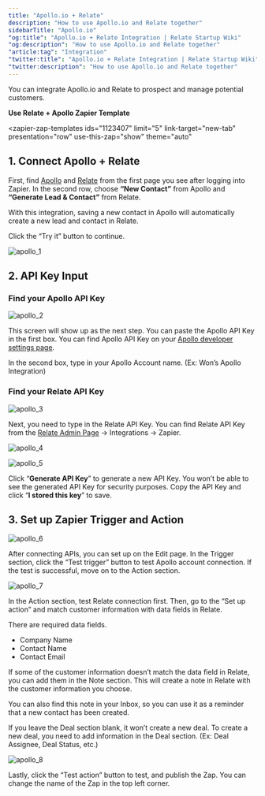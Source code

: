 ```yaml
---
title: "Apollo.io + Relate"
description: "How to use Apollo.io and Relate together"
sidebarTitle: "Apollo.io"
"og:title": "Apollo.io + Relate Integration | Relate Startup Wiki"
"og:description": "How to use Apollo.io and Relate together"
"article:tag": "Integration"
"twitter:title": "Apollo.io + Relate Integration | Relate Startup Wiki"
"twitter:description": "How to use Apollo.io and Relate together"
---
```


You can integrate Apollo.io and Relate to prospect and manage potential customers. 

**Use Relate + Apollo Zapier Template**

<head>
    <script type="module" src="https://cdn.zapier.com/packages/partner-sdk/v0/zapier-elements/zapier-elements.esm.js"></script>
    <link rel="stylesheet" href="https://cdn.zapier.com/packages/partner-sdk/v0/zapier-elements/zapier-elements.css"/>
</head>

<zapier-zap-templates
  ids="1123407"
  limit="5"
  link-target="new-tab"
  presentation="row"
  use-this-zap="show"
  theme="auto"
></zapier-zap-templates>

## 1. Connect Apollo + Relate

First, find [Apollo](https://apollo.io) and [Relate](https://www.relae.so/) from the first page you see after logging into Zapier. In the second row, choose **“New Contact”** from Apollo and **“Generate Lead & Contact”** from Relate. 

With this integration, saving a new contact in Apollo will automatically create a new lead and contact in Relate. 

Click the “Try it” button to continue.

![apollo_1](/docs/images/integrations/apollo_1.png)

## 2. API Key Input


### Find your Apollo API Key

![apollo_2](/docs/images/integrations/apollo_2.png)

This screen will show up as the next step. You can paste the Apollo API Key in the first box. You can find Apollo API Key on your [Apollo developer settings page](https://developer.apollo.io/keys/).

In the second box, type in your Apollo Account name. (Ex: Won’s Apollo Integration)

### Find your Relate API Key

![apollo_3](/docs/images/integrations/apollo_3.png)

Next, you need to type in the Relate API Key. You can find Relate API Key from the [Relate Admin Page](https://app.relate.so/) → Integrations → Zapier.

![apollo_4](/docs/images/integrations/apollo_4.png)

![apollo_5](/docs/images/integrations/apollo_5.png)

Click “**Generate API Key**” to generate a new API Key. You won’t be able to see the generated API Key for security purposes. Copy the API Key and click “**I stored this key**” to save.

## 3. Set up Zapier Trigger and Action

![apollo_6](/docs/images/integrations/apollo_6.png)

After connecting APIs, you can set up on the Edit page. In the Trigger section, click the “Test trigger” button to test Apollo account connection. If the test is successful, move on to the Action section. 

![apollo_7](/docs/images/integrations/apollo_7.png)

In the Action section, test Relate connection first. Then, go to the “Set up action” and match customer information with data fields in Relate.

There are required data fields. 
- Company Name
- Contact Name
- Contact Email

If some of the customer information doesn’t match the data field in Relate, you can add them in the Note section. This will create a note in Relate with the customer information you choose.

You can also find this note in your Inbox, so you can use it as a reminder that a new contact has been created.  

If you leave the Deal section blank, it won’t create a new deal. To create a new deal, you need to add information in the Deal section. (Ex: Deal Assignee, Deal Status, etc.)

![apollo_8](/docs/images/integrations/apollo_8.png)

Lastly, click the “Test action” button to test, and publish the Zap. You can change the name of the Zap in the top left corner.





